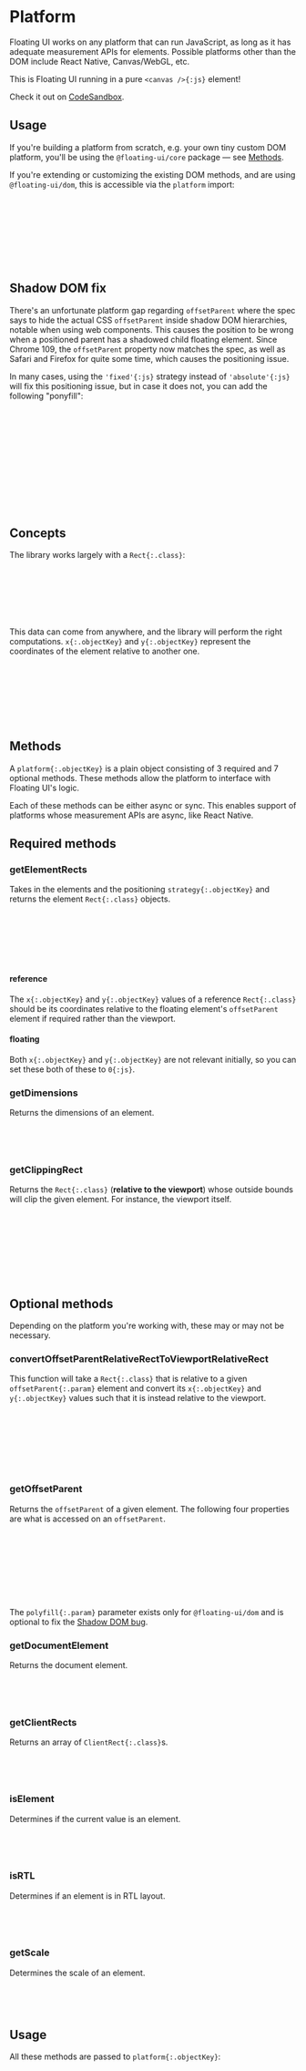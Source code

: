 
# Platform

Floating UI works on any platform that can run JavaScript, as
long as it has adequate measurement APIs for elements. Possible
platforms other than the DOM include React Native, Canvas/WebGL,
etc.

This is Floating UI running in a pure `<canvas />{:js}` element!

<Canvas />

Check it out on
[CodeSandbox](https://codesandbox.io/s/floating-ui-canvas-platform-w7pfx3?file=/src/index.js).

## Usage

If you're building a platform from scratch, e.g. your own tiny
custom DOM platform, you'll be using the `@floating-ui/core`
package — see [Methods](/docs/platform#methods).

If you're extending or customizing the existing DOM methods, and
are using `@floating-ui/dom`, this is accessible via the
`platform` import:

```js
import {platform} from '@floating-ui/dom';

computePosition(referenceEl, floatingEl, {
  platform: {
    ...platform,
    // Overwrite the methods above with your own.
  },
});
```

## Shadow DOM fix

There's an unfortunate platform gap regarding `offsetParent`
where the spec says to hide the actual CSS `offsetParent` inside
shadow DOM hierarchies, notable when using web components. This
causes the position to be wrong when a positioned parent has a
shadowed child floating element. Since Chrome 109, the
`offsetParent` property now matches the spec, as well as Safari
and Firefox for quite some time, which causes the positioning
issue.

In many cases, using the `'fixed'{:js}` strategy instead of
`'absolute'{:js}` will fix this positioning issue, but in case it
does not, you can add the following "ponyfill":

```bash
npm i composed-offset-position
```

```js
import {platform} from '@floating-ui/dom';
import {offsetParent} from 'composed-offset-position';

computePosition(referenceEl, floatingEl, {
  platform: {
    ...platform,
    getOffsetParent: (element) =>
      platform.getOffsetParent(element, offsetParent),
  },
});
```

## Concepts

The library works largely with a `Rect{:.class}`:

```js
interface Rect {
  width: number;
  height: number;
  x: number;
  y: number;
}
```

This data can come from anywhere, and the library will perform
the right computations. `x{:.objectKey}` and `y{:.objectKey}`
represent the coordinates of the element relative to another one.

```js
import {computePosition} from '@floating-ui/core';

computePosition(referenceElement, floatingElement, {
  platform: {
    // ...
  },
});
```

## Methods

A `platform{:.objectKey}` is a plain object consisting of 3
required and 7 optional methods. These methods allow the platform
to interface with Floating UI's logic.

Each of these methods can be either async or sync. This enables
support of platforms whose measurement APIs are async, like React
Native.

## Required methods

### getElementRects

Takes in the elements and the positioning `strategy{:.objectKey}`
and returns the element `Rect{:.class}` objects.

```js
function getElementRects({reference, floating, strategy}) {
  return {
    reference: {width: 0, height: 0, x: 0, y: 0},
    floating: {width: 0, height: 0, x: 0, y: 0},
  };
}
```

#### reference

The `x{:.objectKey}` and `y{:.objectKey}` values of a reference
`Rect{:.class}` should be its coordinates relative to the
floating element's `offsetParent` element if required rather than
the viewport.

#### floating

Both `x{:.objectKey}` and `y{:.objectKey}` are not relevant
initially, so you can set these both of these to `0{:js}`.

### getDimensions

Returns the dimensions of an element.

```js
function getDimensions(element) {
  return {width: 0, height: 0};
}
```

### getClippingRect

Returns the `Rect{:.class}` (**relative to the viewport**) whose
outside bounds will clip the given element. For instance, the
viewport itself.

```js
function getClippingRect({element, boundary, rootBoundary}) {
  return {
    width: 0,
    height: 0,
    x: 0,
    y: 0,
  };
}
```

## Optional methods

Depending on the platform you're working with, these may or may
not be necessary.

### convertOffsetParentRelativeRectToViewportRelativeRect

This function will take a `Rect{:.class}` that is relative to a
given `offsetParent{:.param}` element and convert its
`x{:.objectKey}` and `y{:.objectKey}` values such that it is
instead relative to the viewport.

```js
function convertOffsetParentRelativeRectToViewportRelativeRect({
  rect,
  offsetParent,
  strategy,
}) {
  return rect;
}
```

### getOffsetParent

Returns the `offsetParent` of a given element. The following four
properties are what is accessed on an `offsetParent`.

```js
function getOffsetParent(element, polyfill) {
  return {
    clientWidth: 0,
    clientHeight: 0,
    clientLeft: 0,
    clientTop: 0,
  };
}
```

The `polyfill{:.param}` parameter exists only for
`@floating-ui/dom` and is optional to fix the
[Shadow DOM bug](/docs/platform#shadow-dom-fix).

### getDocumentElement

Returns the document element.

```js
function getDocumentElement(element) {
  return {};
}
```

### getClientRects

Returns an array of `ClientRect{:.class}`s.

```js
function getClientRects(element) {
  return [];
}
```

### isElement

Determines if the current value is an element.

```js
function isElement(value) {
  return true;
}
```

### isRTL

Determines if an element is in RTL layout.

```js
function isRTL(element) {
  return false;
}
```

### getScale

Determines the scale of an element.

```js
function getScale(element) {
  return {x: 1, y: 1};
}
```

## Usage

All these methods are passed to `platform{:.objectKey}`:

```js
import {computePosition} from '@floating-ui/core';

computePosition(referenceEl, floatingEl, {
  platform: {
    // Required
    getElementRects,
    getDimensions,
    getClippingRect,

    // Optional
    convertOffsetParentRelativeRectToViewportRelativeRect,
    getOffsetParent,
    getDocumentElement,
    getClientRects,
    isElement,
    isRTL,
    getScale,
  },
});
```
